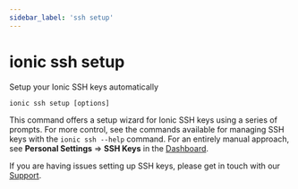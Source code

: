```yaml
---
sidebar_label: 'ssh setup'
---
```


# ionic ssh setup

Setup your Ionic SSH keys automatically

```shell
ionic ssh setup [options]
```

This command offers a setup wizard for Ionic SSH keys using a series of prompts. For more control, see the commands available for managing SSH keys with the `ionic ssh --help` command. For an entirely manual approach, see **Personal Settings** => **SSH Keys** in the [Dashboard](https://dashboard.ionicframework.com/settings/ssh-keys).

If you are having issues setting up SSH keys, please get in touch with our [Support](https://ion.link/support-request).
